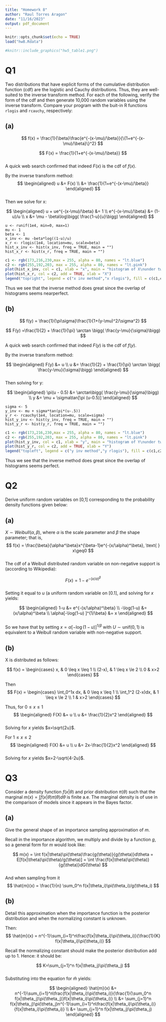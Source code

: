 ```yaml
---
title: "Homework 8"
author: "Raul Torres Aragon"
date: "11/16/2023"
output: pdf_document
---
```


```r
knitr::opts_chunk$set(echo = TRUE)
load("hw8.Rdata")
```

```r
#knitr::include_graphics("hw5_table1.png")
```  



# Q1  

Two distributions that have explicit forms of the cumulative distribution function (cdf) are the logistic and Cauchy distributions. Thus, they are well-suited to the inverse transform method. For each of the following, verify the form of the cdf and then generate 10,000 random variables using the inverse transform. Compare your program with the buit-in R functions `rlogis` and `rcauchy`, respectively:  

## (a)  

$$
f(x) = \frac{1}{\beta}\frac{e^{-(x-\mu)/\beta}}{\{1+e^{-(x-\mu)/\beta}\}^2} 
$$  
  
$$
F(x) = \frac{1}{1+e^{-(x-\mu)/\beta}}
$$  
A quick web search confirmed that indeed $F(x)$ is the cdf of $f(x)$. 

By the inverse transform method:  
$$
\begin{aligned}
u &= F(x) \\
&= \frac{1}{1+e^{-(x-\mu)/\beta}}
\end{aligned}
$$  
Then we solve for x:  

$$
\begin{aligned}
u + ue^{-(x-\mu)/\beta} &= 1 \\
e^{-(x-\mu)/\beta} &= (1-u)/u \\
x &= \mu - \beta\log\bigg( \frac{1-u}{u}\bigg)
\end{aligned}
$$  

```
u <- runif(1e4, min=0, max=1)
mu <- 1
beta <- 1
x_inv <- mu -beta*log((1-u)/u)
x_r <- rlogis(1e4, location=mu, scale=beta)
hist_x_inv <- hist(x_inv, freq = TRUE, main = "")
hist_x_r <- hist(x_r, freq = TRUE, main = "")
```  

```r
c1 <- rgb(173,216,230,max = 255, alpha = 80, names = "lt.blue")
c2 <- rgb(255,192,203, max = 255, alpha = 80, names = "lt.pink")
plot(hist_x_inv, col = c1, xlab = "x", main = "histogram of X\nunder two methods")
plot(hist_x_r, col = c2, add = TRUE, xlab = "X")
legend("topright", legend = c("x inv method","x rlogis"), fill = c(c1,c2))
```  

Thus we see that the inverse method does great since the overlap of histograms seems nearperfect.

## (b)  

$$
f(y) = \frac{1}{\pi\sigma}\frac{1}{1+(y-\mu)^2/\sigma^2}
$$  

$$
F(y) =\frac{1}{2} + \frac{1}{\pi} \arctan \bigg( \frac{y-\mu}{\sigma}\bigg)
$$  

A quick web search confirmed that indeed $F(y)$ is the cdf of $f(y)$. 


By the inverse transform method:  

$$
\begin{aligned}
F(y) &= u \\
u &= \frac{1}{2} + \frac{1}{\pi} \arctan \bigg( \frac{y-\mu}{\sigma}\bigg)
\end{aligned}
$$  
Then solving for y:  

$$
\begin{aligned}
\pi(u - 0.5) &= \arctan\bigg( \frac{y-\mu}{\sigma}\bigg) \\
y &= \mu + \sigma\tan[\pi (u-0.5)]
\end{aligned}
$$  
```{}
sigma <- 5
y_inv <- mu + sigma*tan(pi*(u-.5))
y_r <- rcauchy(1e4, location=mu, scale=sigma)
hist_y_inv <- hist(y_inv, freq = TRUE, main = "")
hist_y_r <- hist(y_r, freq = TRUE, main = "")
```


```r
c1 <- rgb(173,216,230,max = 255, alpha = 80, names = "lt.blue")
c2 <- rgb(255,192,203, max = 255, alpha = 80, names = "lt.pink")
plot(hist_y_inv, col = c1, xlab = "y", main = "histogram of Y\nunder two methods")
plot(hist_y_r, col = c2, add = TRUE, xlab = "Y")
legend("topleft", legend = c("y inv method","y rlogis"), fill = c(c1,c2))
```

Thus we see that the inverse method does great since the overlap of histograms seems perfect.  


# Q2  

Derive uniform random variables on [0,1] corresponding to the probability density functions given below:  

## (a)  
$X \sim Weibull(\alpha, \beta)$, where $\alpha$ is the scale parameter and $\beta$ the shape parameter; that is,  
$$
f(x) = \frac{\beta}{\alpha^\beta}x^{\beta-1}e^{-(x/\alpha)^\beta}, \text{ } x\geq0
$$  
The cdf of a Weibull distributed random variable on non-negative support is (according to Wikipedia):  

$$
F(x) = 1 - e^{-(x/\alpha)^\beta}
$$  
Setting it equal to $u$ (a uniform random variable on [0.1], and solving for $x$ yields:  

$$
\begin{aligned}
1-u &= e^{-(x/\alpha)^\beta} \\
-\log(1-u) &= (x/\alpha)^\beta \\
\alpha[-\log(1-u) ]^{1/\beta} &= x
\end{aligned}
$$  
So we have that by setting $x = \alpha[-\log(1-u) ]^{1/\beta}$ with $U \sim \text{unif}(0,1)$ is equivalent to a Weibull random variable with non-negative support.  

## (b)  

X is distributed as follows:  

$$
f(x) =
\begin{cases}
       x, & 0 \leq x \leq 1 \\
       (2-x), & 1 \leq x \le 2 \\
       0 & x>2
\end{cases}
$$

Then  
$$
F(x) =
\begin{cases}
       \int_0^1x dx, & 0 \leq x \leq 1 \\
       \int_1^2 (2-x)dx, & 1 \leq x \le 2 \\
       1 & x>2
\end{cases}
$$  

Thus, for $0 \leq x \leq 1$
$$ 
\begin{aligned}
F(X) &= u  \\
u &= \frac{1}{2}x^2
\end{aligned}
$$  
Solving for $x$ yields $x=\sqrt{2u}$.  

For $1 \leq x \leq 2$  
$$
\begin{aligned}
F(X) &= u  \\
u &= 2x-\frac{1}{2}x^2
\end{aligned}
$$  
Solving for $x$ yields $x=2-\sqrt{4-2u}$.  


# Q3  

Consider a density function $f(x|\theta)$ and prior distribution $\pi(\theta)$ such that the marginal $m(x) = \int f(x|\theta)\pi(\theta)d\theta$ is finite a.e. The marginal density is of use in the comparison of models since it appears in the Bayes factor.  

## (a)  
Give the general shape of an importance sampling approximation of $m$.  

Recall in the importance algorithm, we multiply and divide by a function $g$, so a general form for $m$ would look like:  

$$
m(x) = \int f(x|\theta)\pi(\theta)\frac{g(\theta)}{g(\theta)}d\theta = E[f(x|\theta)\pi(\theta)/g(\theta)] = \int \frac{f(x|\theta)\pi(\theta)}{g(\theta)}dG(\theta)
$$  
And when sampling from it  
$$
\hat{m}(x) = \frac{1}{n} \sum_0^n f(x|\theta_i)\pi(\theta_i)/g(\theta_i)
$$  


## (b)  
Detail this approximation when the importance function is the posterior distribution and when the normalizing constant is unknown.  

Then:  
$$
\hat{m}(x) = n^{-1}\sum_{i=1}^n\frac{f(x|\theta_i)\pi(\theta_i)}{\frac{1}{K} f(x|\theta_i)\pi(\theta_i)}
$$

Recall the normalizing constant should make the posterior distribution add up to 1. Hence: it should be:

$$
K=\sum_{j=1}^n  f(x|\theta_j)\pi(\theta_j)
$$  
Substituting into the equation for $\hat{m}$ yields:  

$$
\begin{aligned}
\hat{m}(x) &= n^{-1}\sum_{i=1}^n\frac{f(x|\theta_i)\pi(\theta_i)}{\frac{1}{\sum_0^n  f(x|\theta_j)\pi(\theta_j)}f(x|\theta_i)\pi(\theta_i)} \\
&= \sum_{j=1}^n  f(x|\theta_j)\pi(\theta_j)n^{-1}\sum_{i=1}^n\frac{f(x|\theta_i)\pi(\theta_i)}{f(x|\theta_i)\pi(\theta_i)} \\
&= \sum_{j=1}^n  f(x|\theta_j)\pi(\theta_j)
\end{aligned}
$$












